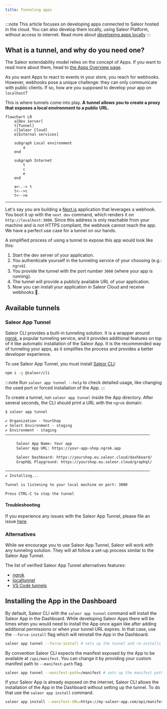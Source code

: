 ```yaml
---
title: Tunneling apps
---
```


:::note
This article focuses on developing apps connected to Saleor hosted in the cloud. You can also develop them locally, using Saleor Platform, without access to internet. Read more about [developing apps locally](developer/extending/apps/local-app-development.mdx)
:::

## What is a tunnel, and why do you need one?

The Saleor extendability model relies on the concept of Apps. If you want to read more about them, head to [the Apps Overview page](developer/extending/apps/overview.mdx).

As you want Apps to react to events in your store, you reach for webhooks. However, webhooks pose a unique challenge: they can only communicate with public clients. If so, how are you supposed to develop your app on `localhost`?

This is where tunnels come into play. **A tunnel allows you to create a proxy that exposes a local environment to a public URL.**

```mermaid
flowchart LR
    a[Dev server]
    t[Tunnel]
    c[Saleor Cloud]
    e[External services]

    subgraph Local environment
        a
    end

    subgraph Internet
        t
        c
        e
    end

    a<-.-> t
    t<-->c
    t<-->e
```

---

Let's say you are building a [Next.js](https://nextjs.org/) application that leverages a webhook. You boot it up with the `next dev` command, which renders it on `http://localhost:3000`. Since this address is only reachable from your machine and is not HTTPS compliant, the webhook cannot reach the app. We have a perfect use case for a tunnel on our hands.

A simplified process of using a tunnel to expose this app would look like this:

1. Start the dev server of your application.
2. You authenticate yourself in the tunneling service of your choosing (e.g.: `ngrok`).
3. You provide the tunnel with the port number `3000` (where your app is running).
4. The tunnel will provide a publicly available URL of your application.
5. Now you can install your application in Saleor Cloud and receive webhooks 🎉.

## Available tunnels

### Saleor App Tunnel

Saleor CLI provides a built-in tunneling solution. It is a wrapper around [ngrok](https://ngrok.com/), a popular tunneling service, and it provides additional features on top of it like automatic installation of the Saleor App. It is the recommended way of tunneling your apps, as it simplifies the process and provides a better developer experience.

To use Saleor App Tunnel, you must install [Saleor CLI](cli.mdx):

```bash
npm i -g @saleor/cli
```

:::note
Run `saleor app tunnel --help` to check detailed usage, like changing the used port or forced installation of the App.
:::

To create a tunnel, run `saleor app tunnel` inside the App directory. After several seconds, the CLI should print a URL with the `ngrok` domain:

```bash
$ saleor app tunnel

✔ Organization · YourShop
✔ Select Environment · staging
✔ Environment · staging
─────────────────────────────────────────────────────────────────

     Saleor App Name: Your app
     Saleor App URL: https://your-app-shop.ngrok.app

     Saleor Dashboard: https://yourshop.eu.saleor.cloud/dashboard/
     GraphQL Playground: https://yourshop.eu.saleor.cloud/graphql/

─────────────────────────────────────────────────────────────────
✔ Installing...

Tunnel is listening to your local machine on port: 3000

Press CTRL-C to stop the tunnel

```

#### Troubleshooting

If you experience any issues with the Saleor App Tunnel, please file an issue [here](https://github.com/saleor/saleor-cli/issues/new?assignees=&labels=bug,tunnel&template=cli-bug-report.md&title=).

### Alternatives

While we encourage you to use Saleor App Tunnel, Saleor will work with any tunneling solution. They will all follow a set-up process similar to the Saleor App Tunnel.

The list of verified Saleor App Tunnel alternatives features:

- [ngrok](https://ngrok.com/)
- [localtunnel](https://localtunnel.github.io/www/)
- [VS Code tunnels](https://code.visualstudio.com/docs/remote/tunnels)

## Installing the App in the Dashboard

By default, Saleor CLI with the `saleor app tunnel` command will install the Saleor App in the Dashboard. While developing Saleor Apps there will be times when you would need to install the App once again like after adding additional permissions or when your tunnel URL expires. In that case, use the `--force-install` flag which will reinstall the App in the Dashboard.

```bash
saleor app tunnel --force-install # sets up the tunnel and re-installs the App
```

By convention Saleor CLI expects the manifest exposed by the App to be available at `/api/manifest`. You can change it by providing your custom manifest path to `--manifest-path` flag.

```bash
saleor app tunnel --manifest-path=/manifest # sets up the manifest path and installs the App
```

If your Saleor App is already exposed on the internet, Saleor CLI allows the installation of the App in the Dashboard without setting up the tunnel. To do that use the `saleor app install` command.

```bash
saleor app install --manifest-URL=https://my-saleor-app.com/api/manifest # installs the App in the Dashboard
```
